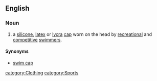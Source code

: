 ==English==
===Noun===
{{en-noun|sg=[[bathing]] [[cap]]}}
#a [[silicone]], [[latex]] or [[lycra]] [[cap]] worn on the head by [[recreation]]al and [[competitive]] [[swimmer]]s.

====Synonyms====
*[[swim cap]]

[[category:Clothing]]
[[category:Sports]]